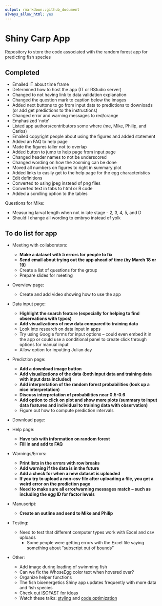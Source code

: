 ```yaml
---
output: rmarkdown::github_document
always_allow_html: yes
---
```


# Shiny Carp App

Repository to store the code associated with the random forest app for predicting fish species

## Completed

- Emailed IT about time frame
- Determined how to host the app (IT or RStudio server)
- Changed to not having link to data validation explanation
- Changed the question mark to caption below the images
- Added next buttons to go from input data to predictions to downloads (or add get predictions to the instructions)
-	Changed error and warning messages to red/orange
-	Emphasized 'note'
- Listed app authors/contributors some where (me, Mike, Philip, and Carlos)
- Emailed copyright people about using the figures and added statement
- Added an FAQ to help page
-	Made the figures taller not to overlap
- Added button to jump to help page from input page
- Changed header names to not be underscored
- Changed wording on how the zooming can be done
- Moved all numbers on figures to right in summary plot
-	Added links to easily get to the help page for the egg characteristics
- Edit definitions
- Converted to using jpeg instead of png files
- Converted text in tabs to html or R code
-	Added a scrolling option to the tables

Questions for Mike: 

- Measuring larval length when not in late stage - 2, 3, 4, 5, and D
- Should I change all wording to embryo instead of yolk

## To do list for app

- Meeting with collaborators: 
  - **Make a dataset with 5 errors for people to fix**
  - **Send email about trying out the app ahead of time (by March 18 or 19)**
  - Create a list of questions for the group
  - Prepare slides for meeting
  
- Overview page:
  - Create and add video showing how to use the app

- Data input page:
  - **Highlight the search feature (especially for helping to find observations with typos)**
  - **Add visualizations of new data compared to training data**
  - Look into research on data input in apps
  - Try using Google forms for input options – could even embed it in the app or could use a conditional panel to create click through options for manual input
  - Allow option for inputting Julian day

- Prediction page:
  -	**Add a download image button**
  - **Add visualizations of the data (both input data and training data with input data included)**
  -	**Add interpretation of the random forest probabilities (look up a nice interpretation)**
  - **Discuss interpretation of probabilities near 0.5-0.6**
  -	**Add option to click on plot and show more plots (summary to input data features and individual to training data with observation)**
  - Figure out how to compute prediction intervals

- Download page:

- Help page:
  - **Have tab with information on random forest**
  - **Fill in and add to FAQ**

- Warnings/Errors:
  - **Print lists in the errors with row breaks**
  -	**Add warning if the data is in the future**
  -	**Add a check for when a new dataset is uploaded**
  -	**If you try to upload a non-csv file after uploading a file, you get a weird error on the prediction page**
  -	**Need to make sure all error/warning messages match – such as including the egg ID for factor levels**

- Manuscript:
  - **Create an outline and send to Mike and Philip**
  
- Testing:
  -	Need to test that different computer types work with Excel and csv uploads
    - Some people were getting errors with the Excel file saying something about “subscript out of bounds”

- Other:
  - Add image during loading of swimming fish
  -	Can we fix the WhoseEgg color text when hovered over?
  - Organize helper functions
  -	The fish bioenergetics Shiny app updates frequently with more data and fish species
  - Check out [ISOFAST](https://analytics.iasoybeans.com/cool-apps/ISOFAST/) for ideas
  - Watch these talks: [styling](https://rstudio.com/resources/rstudioconf-2020/styling-shiny-apps-with-sass-and-bootstrap-4/) and [code optimization](https://rstudio.com/resources/webinars/scaling-shiny-apps-with-asynchronous-programming/)